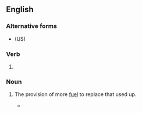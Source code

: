 ==English==

===Alternative forms===
* (US) {{l|en|refueling}}

===Verb===
{{head|en|verb form}}

# {{lb|en|British spelling}} {{present participle of|en|refuel|nocat=1}}

===Noun===
{{en-noun|~|refuellings}}

# {{lb|en|British spelling}} The provision of more [[fuel]] to replace that used up.
#* {{quote-journal|en|year=2019|month=October|author=James Abbott|title=Esk Valley revival|journal=Modern Railways|page=77|text=The DMUs <small>[diesel multiple units]</small> used on the branch (mainly Class 158s) are based at Heaton depot in Newcastle; with a 1,500 mile range, the DMUs have to visit for '''refuelling''' once every three days.}}